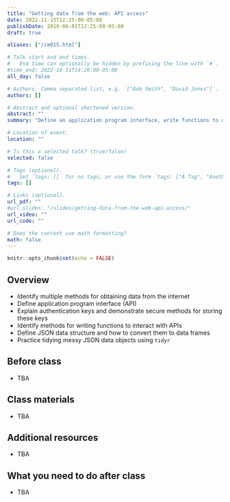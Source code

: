 ```yaml
---
title: "Getting data from the web: API access"
date: 2022-11-15T12:25:00-05:00
publishDate: 2019-06-01T12:25:00-05:00
draft: true

aliases: ["/cm015.html"]

# Talk start and end times.
#   End time can optionally be hidden by prefixing the line with `#`.
#time_end: 2022-10-31T14:20:00-05:00
all_day: false

# Authors. Comma separated list, e.g. `["Bob Smith", "David Jones"]`.
authors: []

# Abstract and optional shortened version.
abstract: ""
summary: "Define an application program interface, write functions to query APIs, and practice tidying JSON objects."

# Location of event.
location: ""

# Is this a selected talk? (true/false)
selected: false

# Tags (optional).
#   Set `tags: []` for no tags, or use the form `tags: ["A Tag", "Another Tag"]` for one or more tags.
tags: []

# Links (optional).
url_pdf: ""
#url_slides: "/slides/getting-data-from-the-web-api-access/"
url_video: ""
url_code: ""

# Does the content use math formatting?
math: false
---
```


```r
knitr::opts_chunk$set(echo = FALSE)
```

## Overview

* Identify multiple methods for obtaining data from the internet
* Define application program interface (API)
* Explain authentication keys and demonstrate secure methods for storing these keys
* Identify methods for writing functions to interact with APIs
* Define JSON data structure and how to convert them to data frames
* Practice tidying messy JSON data objects using `tidyr`

<!--
* Demonstrate how to use canned packages in R to access APIs
* Practice gathering data from Twitter API using the `rtweet` package in R
-->

## Before class

* TBA

<!--
* Read [Getting data from the web: API access](/notes/application-program-interface/)
* Read [Getting data from the web: writing API queries](/notes/write-an-api-function/)
-->

## Class materials

* TBA

<!--
* [Practice getting data from the Twitter API](/notes/twitter-api-practice/)
* [Simplifying lists](/notes/simplify-nested-lists/)
-->


## Additional resources

* TBA

<!--
* [More install-and-play API packages for R](https://github.com/ropensci/webservices)
* [Documentation for `httr`](https://cran.r-project.org/web/packages/httr/)
-->

## What you need to do after class

* TBA